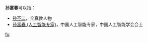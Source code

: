 '''孙富春'''可以指：
* [[孙不二|孙不二]]，全真教人物
* [[孙富春_(人工智能专家)|孙富春 (人工智能专家)]]，中国人工智能专家，中国人工智能学会会士

{{disambig}}

[[Category:三字孫姓人名消歧義|fu]]